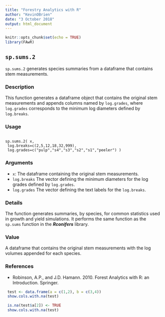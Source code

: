 ---
title: "Forestry Analytics with R"
author: "KevinOBrien"
date: "3 October 2018"
output: html_document
---

```{r setup, include=FALSE}
knitr::opts_chunk$set(echo = TRUE)
library(FAwR)
```

## ``sp.sums.2``

``sp.sums.2`` generates species summaries from a dataframe that contains stem
measurements.

### Description
This function generates a dataframe object that contains the original stem measurements and appends
columns named by ``log.grades``, where ``log.grades`` corresponds to the minimum log diameters
defined by ``log.breaks``.

### Usage

<pre><code>
sp.sums.2( x,
 log.breaks=c(2,5,12,18,32,999),
 log.grades=c("pulp","s4","s3","s2","s1","peeler") )
</code></pre>

### Arguments

* ``x``: The dataframe containing the original stem measurements.
* ``log.breaks`` The vector defining the minimum diameters for the log grades defined by ``log.grades``.
* ``log.grades`` The vector defining the text labels for the ``log.breaks``.

### Details

The function generates summaries, by species, for common statistics used in growth and yield
simulations. It performs the same function as the ``sp.sums`` function in the ***Rconifers*** library.

### Value

A dataframe that contains the original stem measurements with the log volumes appended for each
species.

### References

* Robinson, A.P., and J.D. Hamann. 2010. Forest Analytics with R: an Introduction. Springer.


```{r}
 test <- data.frame(a = c(1,2), b = c(3,4))
 show.cols.with.na(test)
```
```{r}
 is.na(test$a[2]) <- TRUE
 show.cols.with.na(test)
```
